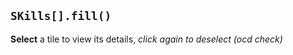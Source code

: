 
## `SKills[].fill()`
**Select** a tile to view its details, *click again to deselect (ocd check)*
##



<Frontend />


 
<Backend />

<DevAndXtra />